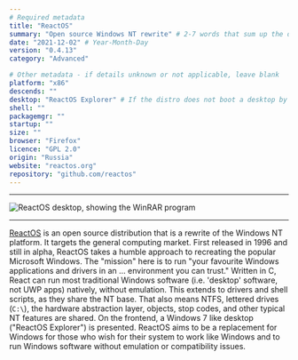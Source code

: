 ```yaml
---
# Required metadata
title: "ReactOS"
summary: "Open source Windows NT rewrite" # 2-7 words that sum up the distribution
date: "2021-12-02" # Year-Month-Day
version: "0.4.13"
category: "Advanced"

# Other metadata - if details unknown or not applicable, leave blank
platform: "x86"
descends: ""
desktop: "ReactOS Explorer" # If the distro does not boot a desktop by default, or doesn't ship one, leave 'desktop' blank
shell: ""
packagemgr: ""
startup: ""
size: ""
browser: "Firefox"
licence: "GPL 2.0"
origin: "Russia"
website: "reactos.org"
repository: "github.com/reactos"
---
```


---

<Image
  src="/images/reactos.png"
  alt="ReactOS desktop, showing the WinRAR program"
  width={250}
  height={400}
/>

---

[ReactOS](https://reactos.org) is an open source distribution that is a rewrite of the Windows NT platform. It targets the general computing market. First released in 1996 and still in alpha, ReactOS takes a humble approach to recreating the popular Microsoft Windows. The "mission" here is to run "your favourite Windows applications and drivers in an ... environment you can trust." Written in C, React can run most traditional Windows software (i.e. 'desktop' software, not UWP apps) natively, without emulation. This extends to drivers and shell scripts, as they share the NT base. That also means NTFS, lettered drives (`C:\`), the hardware abstraction layer, objects, stop codes, and other typical NT features are shared. On the frontend, a Windows 7 like desktop ("ReactOS Explorer") is presented. ReactOS aims to be a replacement for Windows for those who wish for their system to work like Windows and to run Windows software without emulation or compatibility issues.
